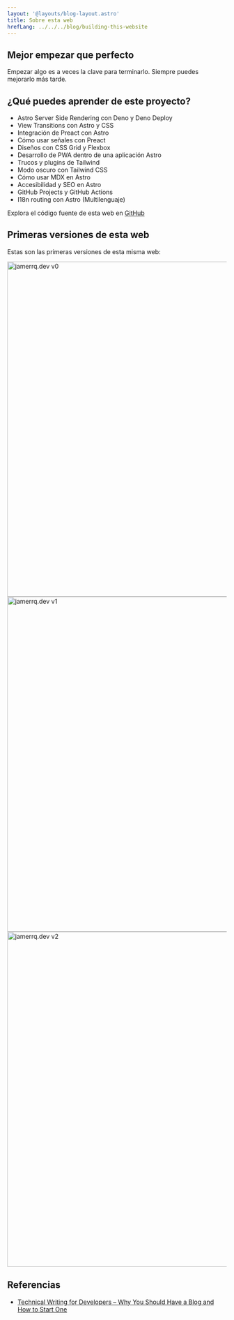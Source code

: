 ```yaml
---
layout: '@layouts/blog-layout.astro'
title: Sobre esta web
hrefLang: ../../../blog/building-this-website
---
```



<BitwiseLiminal />

## Mejor empezar que perfecto

Empezar algo es a veces la clave para terminarlo.
Siempre puedes mejorarlo más tarde.

## ¿Qué puedes aprender de este proyecto?

- Astro Server Side Rendering con Deno y Deno Deploy
- View Transitions con Astro y CSS
- Integración de Preact con Astro
- Cómo usar señales con Preact
- Diseños con CSS Grid y Flexbox
- Desarrollo de PWA dentro de una aplicación Astro
- Trucos y plugins de Tailwind
- Modo oscuro con Tailwind CSS
- Cómo usar MDX en Astro
- Accesibilidad y SEO en Astro
- GitHub Projects y GitHub Actions
- I18n routing con Astro (Multilenguaje)

Explora el código fuente de esta web en <a
href="https://github.com/jamerrq/jamerrq.dev" target="_blank" rel="noopener
noreferrer">GitHub</a>

## Primeras versiones de esta web

Estas son las primeras versiones de esta misma web:

<Image src="/lib/snaps/v0.png" width="1366" height="768" alt="jamerrq.dev v0"/>

<Image src="/lib/snaps/v1.png" width="1366" height="768" alt="jamerrq.dev v1"/>

<Image src="/lib/snaps/v2_dark.png" width="1366" height="768" alt="jamerrq.dev v2"/>

## Referencias

- <a
  href="https://www.freecodecamp.org/news/technical-writing-for-developers-why-you-should-have-a-blog-and-how-to-start-one/"
  target="_blank" rel="noopener noreferrer" title="Technical Writing for
  Developers – Why You Should Have a Blog and How to Start One">Technical
  Writing for Developers – Why You Should Have a Blog and How to Start One</a>
